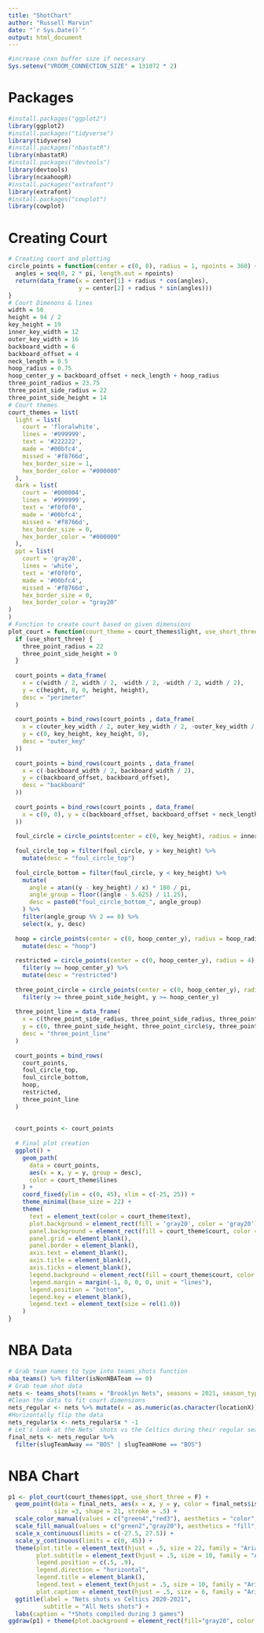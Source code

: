 ```yaml
---
title: "ShotChart"
author: "Russell Marvin"
date: "`r Sys.Date()`"
output: html_document
---
```


```r
#increase cnxn buffer size if necessary
Sys.setenv("VROOM_CONNECTION_SIZE" = 131072 * 2)
```


# Packages

```r

#install.packages("ggplot2")
library(ggplot2)
#install.packages("tidyverse")
library(tidyverse)
#install.packages("nbastatR")
library(nbastatR)
#install.packages("devtools")
library(devtools)
library(ncaahoopR)
#install.packages("extrafont")
library(extrafont)
#install.packages("cowplot")
library(cowplot)
```

# Creating Court 
```r
# Creating court and plotting
circle_points = function(center = c(0, 0), radius = 1, npoints = 360) {
  angles = seq(0, 2 * pi, length.out = npoints)
  return(data_frame(x = center[1] + radius * cos(angles),
                    y = center[2] + radius * sin(angles)))
}
# Court Dimenons & lines
width = 50
height = 94 / 2
key_height = 19
inner_key_width = 12
outer_key_width = 16
backboard_width = 6
backboard_offset = 4
neck_length = 0.5
hoop_radius = 0.75
hoop_center_y = backboard_offset + neck_length + hoop_radius
three_point_radius = 23.75
three_point_side_radius = 22
three_point_side_height = 14
# Court themes
court_themes = list(
  light = list(
    court = 'floralwhite',
    lines = '#999999',
    text = '#222222',
    made = '#00bfc4',
    missed = '#f8766d',
    hex_border_size = 1,
    hex_border_color = "#000000"
  ),
  dark = list(
    court = '#000004',
    lines = '#999999',
    text = '#f0f0f0',
    made = '#00bfc4',
    missed = '#f8766d',
    hex_border_size = 0,
    hex_border_color = "#000000"
  ),
  ppt = list(
    court = 'gray20',
    lines = 'white',
    text = '#f0f0f0',
    made = '#00bfc4',
    missed = '#f8766d',
    hex_border_size = 0,
    hex_border_color = "gray20"
)
)
# Function to create court based on given dimensions
plot_court = function(court_theme = court_themes$light, use_short_three = FALSE) {
  if (use_short_three) {
    three_point_radius = 22
    three_point_side_height = 0
  }
  
  court_points = data_frame(
    x = c(width / 2, width / 2, -width / 2, -width / 2, width / 2),
    y = c(height, 0, 0, height, height),
    desc = "perimeter"
  )
  
  court_points = bind_rows(court_points , data_frame(
    x = c(outer_key_width / 2, outer_key_width / 2, -outer_key_width / 2, -outer_key_width / 2),
    y = c(0, key_height, key_height, 0),
    desc = "outer_key"
  ))
  
  court_points = bind_rows(court_points , data_frame(
    x = c(-backboard_width / 2, backboard_width / 2),
    y = c(backboard_offset, backboard_offset),
    desc = "backboard"
  ))
  
  court_points = bind_rows(court_points , data_frame(
    x = c(0, 0), y = c(backboard_offset, backboard_offset + neck_length), desc = "neck"
  ))
  
  foul_circle = circle_points(center = c(0, key_height), radius = inner_key_width / 2)
  
  foul_circle_top = filter(foul_circle, y > key_height) %>%
    mutate(desc = "foul_circle_top")
  
  foul_circle_bottom = filter(foul_circle, y < key_height) %>%
    mutate(
      angle = atan((y - key_height) / x) * 180 / pi,
      angle_group = floor((angle - 5.625) / 11.25),
      desc = paste0("foul_circle_bottom_", angle_group)
    ) %>%
    filter(angle_group %% 2 == 0) %>%
    select(x, y, desc)
  
  hoop = circle_points(center = c(0, hoop_center_y), radius = hoop_radius) %>%
    mutate(desc = "hoop")
  
  restricted = circle_points(center = c(0, hoop_center_y), radius = 4) %>%
    filter(y >= hoop_center_y) %>%
    mutate(desc = "restricted")
  
  three_point_circle = circle_points(center = c(0, hoop_center_y), radius = three_point_radius) %>%
    filter(y >= three_point_side_height, y >= hoop_center_y)
  
  three_point_line = data_frame(
    x = c(three_point_side_radius, three_point_side_radius, three_point_circle$x, -three_point_side_radius, -three_point_side_radius),
    y = c(0, three_point_side_height, three_point_circle$y, three_point_side_height, 0),
    desc = "three_point_line"
  )
  
  court_points = bind_rows(
    court_points,
    foul_circle_top,
    foul_circle_bottom,
    hoop,
    restricted,
    three_point_line
  )
  
  
  court_points <- court_points
  
  # Final plot creation
  ggplot() +
    geom_path(
      data = court_points,
      aes(x = x, y = y, group = desc),
      color = court_theme$lines
    ) +
    coord_fixed(ylim = c(0, 45), xlim = c(-25, 25)) +
    theme_minimal(base_size = 22) +
    theme(
      text = element_text(color = court_theme$text),
      plot.background = element_rect(fill = 'gray20', color = 'gray20'),
      panel.background = element_rect(fill = court_theme$court, color = court_theme$court),
      panel.grid = element_blank(),
      panel.border = element_blank(),
      axis.text = element_blank(),
      axis.title = element_blank(),
      axis.ticks = element_blank(),
      legend.background = element_rect(fill = court_theme$court, color = court_theme$court),
      legend.margin = margin(-1, 0, 0, 0, unit = "lines"),
      legend.position = "bottom",
      legend.key = element_blank(),
      legend.text = element_text(size = rel(1.0))
    )
}
```

# NBA Data
```r
# Grab team names to type into teams_shots function
nba_teams() %>% filter(isNonNBATeam == 0)
# Grab team shot data
nets <- teams_shots(teams = "Brooklyn Nets", seasons = 2021, season_types = "Regular Season")
#Clean the data to fit court dimensions
nets_regular <- nets %>% mutate(x = as.numeric(as.character(locationX)) / 10, y = as.numeric(as.character(locationY)) / 10 + hoop_center_y)
#Horizontally flip the data
nets_regular$x <- nets_regular$x * -1 
# Let's look at the Nets' shots vs the Celtics during their regular season matchups
final_nets <- nets_regular %>% 
  filter(slugTeamAway == "BOS" | slugTeamHome == "BOS")

```

# NBA Chart
```r
p1 <- plot_court(court_themes$ppt, use_short_three = F) +
  geom_point(data = final_nets, aes(x = x, y = y, color = final_nets$isShotMade, fill = final_nets$isShotMade), alpha = 1, 
             size =3, shape = 21, stroke = .5) +  
  scale_color_manual(values = c("green4","red3"), aesthetics = "color", breaks=c("TRUE", "FALSE"), labels=c("Made", "Missed")) +
  scale_fill_manual(values = c("green2","gray20"), aesthetics = "fill", breaks=c("TRUE", "FALSE"), labels=c("Made", "Missed")) +
  scale_x_continuous(limits = c(-27.5, 27.5)) +
  scale_y_continuous(limits = c(0, 45)) +
  theme(plot.title = element_text(hjust = .5, size = 22, family = "Arial", face = "bold", vjust = -4),
        plot.subtitle = element_text(hjust = .5, size = 10, family = "Arial", face = "bold", vjust = -8),
        legend.position = c(.5, .9),
        legend.direction = "horizontal",
        legend.title = element_blank(),
        legend.text = element_text(hjust = .5, size = 10, family = "Arial", face = "bold", colour = "white"),
        plot.caption = element_text(hjust = .5, size = 6, family = "Arial", face = "bold", colour = "lightgrey", vjust = 8)) +
  ggtitle(label = "Nets shots vs Celtics 2020-2021",
          subtitle = "All Nets shots") +
  labs(caption = "*Shots compiled during 3 games")
ggdraw(p1) + theme(plot.background = element_rect(fill="gray20", color = NA)) 

```

